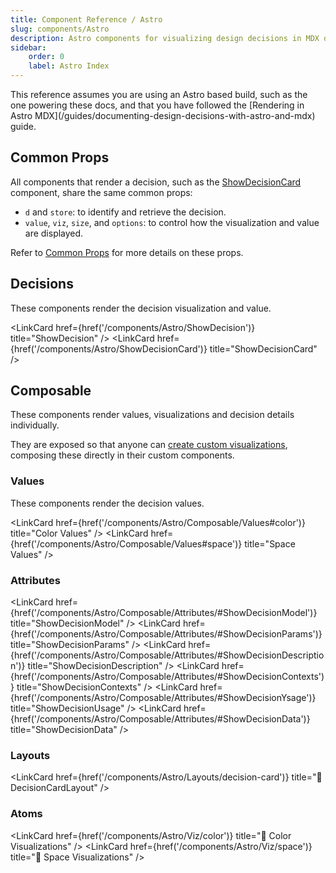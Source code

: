 ```yaml
---
title: Component Reference / Astro
slug: components/Astro
description: Astro components for visualizing design decisions in MDX docs.
sidebar:
    order: 0
    label: Astro Index
---
```




<Aside type="note">
    This reference assumes you are using an Astro based build, such as the one powering these docs,
    and that you have followed the [Rendering in Astro
    MDX](/guides/documenting-design-decisions-with-astro-and-mdx) guide.
</Aside>

## Common Props

All components that render a decision, such as the
[ShowDecisionCard](components/Astro/ShowDecisionCard/) component,
share the same common props:

-   `d` and `store`: to identify and retrieve the decision.
-   `value`, `viz`, `size`, and `options`: to control
    how the visualization and value are displayed.

Refer to [Common Props](components/Astro/Props) for more details on these props.

## Decisions

These components render the decision visualization and value.

<LinkCard href={href('/components/Astro/ShowDecision')} title="ShowDecision" />
<LinkCard href={href('/components/Astro/ShowDecisionCard')} title="ShowDecisionCard" />

## Composable

These components render values, visualizations and decision details individually.

They are exposed so that anyone can
[create custom visualizations](/guides/creating-custom-design-decision-visualizations/),
composing these directly in their custom components.

### Values

These components render the decision values.

<LinkCard href={href('/components/Astro/Composable/Values#color')} title="Color Values" />
<LinkCard href={href('/components/Astro/Composable/Values#space')} title="Space Values" />

### Attributes

<LinkCard
    href={href('/components/Astro/Composable/Attributes/#ShowDecisionModel')}
    title="ShowDecisionModel"
/>
<LinkCard
    href={href('/components/Astro/Composable/Attributes/#ShowDecisionParams')}
    title="ShowDecisionParams"
/>
<LinkCard
    href={href('/components/Astro/Composable/Attributes/#ShowDecisionDescription')}
    title="ShowDecisionDescription"
/>
<LinkCard
    href={href('/components/Astro/Composable/Attributes/#ShowDecisionContexts')}
    title="ShowDecisionContexts"
/>
<LinkCard
    href={href('/components/Astro/Composable/Attributes/#ShowDecisionYsage')}
    title="ShowDecisionUsage"
/>
<LinkCard
    href={href('/components/Astro/Composable/Attributes/#ShowDecisionData')}
    title="ShowDecisionData"
/>

### Layouts

<LinkCard href={href('/components/Astro/Layouts/decision-card')} title="🚧 DecisionCardLayout" />

### Atoms

<LinkCard href={href('/components/Astro/Viz/color')} title="🚧 Color Visualizations" />
<LinkCard href={href('/components/Astro/Viz/space')} title="🚧 Space Visualizations" />
